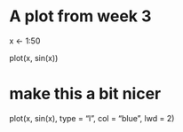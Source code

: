 # A plot from week 3
x <- 1:50

plot(x, sin(x))

# make this a bit nicer
plot(x, sin(x), type = "l", col = "blue", lwd = 2)
